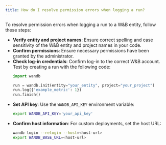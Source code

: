 ```yaml
---
title: How do I resolve permission errors when logging a run?
---
```


To resolve permission errors when logging a run to a W&B entity, follow these steps:

- **Verify entity and project names**: Ensure correct spelling and case sensitivity of the W&B entity and project names in your code.
- **Confirm permissions**: Ensure necessary permissions have been granted by the administrator.
- **Check log-in credentials**: Confirm log-in to the correct W&B account. Test by creating a run with the following code:
  ```python
  import wandb

  run = wandb.init(entity="your_entity", project="your_project")
  run.log({'example_metric': 1})
  run.finish()
  ```
- **Set API key**: Use the `WANDB_API_KEY` environment variable:
  ```bash
  export WANDB_API_KEY='your_api_key'
  ```
- **Confirm host information**: For custom deployments, set the host URL:
  ```bash
  wandb login --relogin --host=<host-url>
  export WANDB_BASE_URL=<host-url>
  ```
